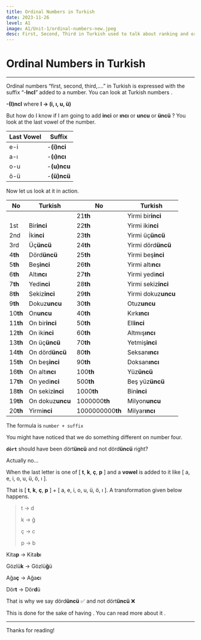 ```yaml
---
title: Ordinal Numbers in Turkish  
date: 2023-11-26
level: A1
image: A1/Unit-1/ordinal-numbers-new.jpeg 
desc: First, Second, Third in Turkish used to talk about ranking and ordering. 
---
```


# Ordinal Numbers in Turkish
---

Ordinal numbers “first, second, third,….” in Turkish is expressed with the suffix “-**IncI**” added to a number. You can look at Turkish numbers <CustomLink url="https://www.pickturkish.com/posts/a1/numbers" name="here" />.

**-(I)ncI** where **I → (i, ı, u, ü)**

But how do I know if I am going to add **inci** or **ıncı** or **uncu** or **üncü** ? You look at the last vowel of the number. 

| Last Vowel | Suffix |
| --- | --- |
| e-i | -**(i)nci** |
| a-ı | -**(ı)ncı** |
| o-u | -**(u)ncu** |
| ö-ü | -**(ü)ncü** |

Now let us look at it in action.

| No | Turkish | No | Turkish |
| --- | --- | --- | --- |
|  |  | 21**th** | Yirmi bir**inci** |
| 1st | Bir**inci** | 22**th** | Yirmi iki**nci** |
| 2nd | İki**nci** | 23**th** | Yirmi üç**üncü** |
| 3rd | Üç**üncü** | 24**th** | Yirmi dörd**üncü** |
| 4**th** | Dörd**üncü** | 25**th** | Yirmi beş**inci** |
| 5**th** | Beş**inci** | 26**th** | Yirmi altı**ncı** |
| 6**th** | Altı**ncı** | 27**th** | Yirmi yedi**nci** |
| 7**th** | Yedi**nci** | 28**th** | Yirmi sekiz**inci** |
| 8**th** | Sekiz**inci** | 29**th** | Yirmi dokuz**uncu** |
| 9**th** | Dokuz**uncu** | 30**th** | Otuz**uncu** |
| 10**th** | On**uncu** | 40**th** | Kırk**ıncı** |
| 11**th** | On bir**inci** | 50**th** | Ell**inci** |
| 12**th** | On iki**nci** | 60**th** | Altmış**ıncı** |
| 13**th** | On üç**üncü** | 70**th** | Yetmiş**inci** |
| 14**th** | On dörd**üncü** | 80**th** | Seksan**ıncı** |
| 15**th** | On beş**inci** | 90**th** | Doksan**ıncı** |
| 16**th** | On altı**ncı** | 100**th** | Yüz**üncü** |
| 17**th** | On yedi**nci** | 500**th** | Beş yüz**üncü** |
| 18**th** | On sekiz**inci** | 1000**th** | Bin**inci** |
| 19**th** | On dokuz**uncu** | 1000000**th** | Milyon**uncu** |
| 20**th** | Yirmi**nci** | 1000000000**th** | Milyar**ıncı** |

The formula is `number + suffix`

You might have noticed that we do something different on number four.

**`dört`** should have been dört**üncü** and not dörd**üncü** right?

Actually no…

When the last letter is one of [ **t**, **k**, **ç**, **p** ] and a **vowel** is added to it like [ a, e, i, o, u, ü, ö, ı ].

That is [ **t**, **k**, **ç**, **p** ] + [ a, e, i, o, u, ü, ö, ı ]. A transformation given below happens.     

> t → d
> 
> 
> k → ğ
> 
> ç → c
> 
> p → b
> 

Kita**p** → Kita**b**ı

Gözlü**k** → Gözlü**ğ**ü

Ağa**ç** → Ağa**c**ı

Dör**t** → Dör**d**ü

That is why we say dörd**üncü** ✅ and not dört**üncü** ❌

This is done for the sake of having <CustomLink url="https://www.pickturkish.com/posts/a1/vowel-harmony" name="Vowel Harmony" />. You can read more about it <CustomLink url="https://www.pickturkish.com/posts/a1/vowel-harmony" name="here" />.

---
Thanks for reading!